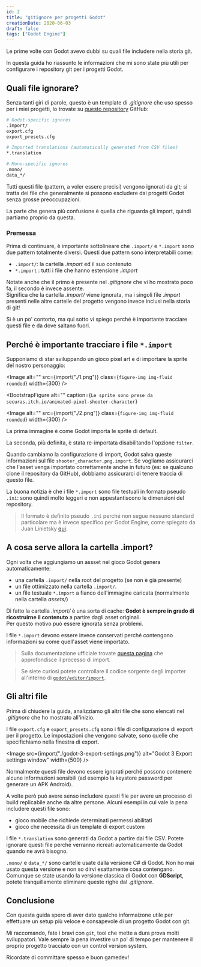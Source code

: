 ```yaml
---
id: 2
title: "gitignore per progetti Godot"
creationDate: 2020-06-03
draft: false
tags: ["Godot Engine"]
---
```




Le prime volte con Godot avevo dubbi su quali file includere nella storia git.

In questa guida ho riassunto le informazioni che mi sono state più utili per configurare i repository git per i progetti Godot.

## Quali file ignorare?

Senza tanti giri di parole, questo è un template di _.gitignore_ che uso spesso per i miei progetti, lo trovate su [questo repository](https://github.com/github/gitignore/blob/master/Godot.gitignore) GitHub:

```bash
# Godot-specific ignores
.import/
export.cfg
export_presets.cfg

# Imported translations (automatically generated from CSV files)
*.translation

# Mono-specific ignores
.mono/
data_*/
```

Tutti questi file (pattern, a voler essere precisi) vengono ignorati da git; si
tratta dei file che generalmente si possono escludere dai progetti Godot senza
grosse preoccupazioni.

La parte che genera più confusione è quella che riguarda gli import, quindi partiamo proprio da questa.

### Premessa

Prima di continuare, è importante sottolineare che `.import/` e `*.import` sono due pattern totalmente diversi. Questi due pattern sono interpretabili come:

- `.import/`: la cartella _.import_ ed il suo contenuto
- `*.import` : tutti i file che hanno estensione _.import_

Notate anche che il primo è presente nel _.gitignore_ che vi ho mostrato poco fa, il secondo è invece assente.  
Significa che la cartella _.import/_ viene ignorata, ma i singoli file _.import_ presenti nelle altre cartelle del progetto vengono invece inclusi nella storia di git!

Sì è un po' contorto, ma qui sotto vi spiego perché è importante tracciare questi file e da dove saltano fuori.

## Perché è importante tracciare i file `*.import`

Supponiamo di star sviluppando un gioco pixel art e di importare la sprite del nostro personaggio:

<Image
  alt=""
  src={import("./1.png")}
  class={`figure-img img-fluid rounded`}
  width={300}
/>

<BootstrapFigure
  alt=""
  caption={`Le sprite sono prese da securas.itch.io/animated-pixel-shooter-character`}
>
  <Image
    alt=""
    src={import("./2.png")}
    class={`figure-img img-fluid rounded`}
    width={300}
  />
</BootstrapFigure>

La prima immagine è come Godot importa le sprite di default.

La seconda, più definita, è stata re-importata disabilitando l'opzione `filter`.

Quando cambiamo la configurazione di import, Godot salva queste informazioni sul file `shooter_character.png.import`.
Se vogliamo assicurarci che l'asset venga importato correttamente anche in futuro (es: se qualcuno clone il repository da GitHub),
dobbiamo assicurarci di tenere traccia di questo file.

La buona notizia è che i file `*.import` sono file testuali in formato pseudo `.ini`: sono quindi molto leggeri e
non appestantiscono le dimensioni del repository.

> Il formato è definito pseudo `.ini` perché non segue nessuno standard particolare ma è invece specifico per Godot Engine, come spiegato da Juan Linietsky [qui](https://github.com/godotengine/godot/issues/10069).

## A cosa serve allora la cartella .import?

Ogni volta che aggiungiamo un assset nel gioco Godot genera automaticamente:

- una cartella `.import/` nella root del progetto (se non è già presente)
- un file ottimizzato nella cartella `.import/`.
- un file testuale `*.import` a fianco dell'immagine caricata (normalmente nella cartella _assets/_)

Di fatto la cartella _.import/_ è una sorta di cache: **Godot è sempre in grado di ricostruirne il contenuto** a partire dagli asset originali.  
Per questo motivo può essere ignorata senza problemi.

I file `*.import` devono essere invece conservati perché contengono informazioni su come quell'asset viene importato.

> Sulla documentazione ufficiale trovate [questa pagina](https://docs.godotengine.org/en/3.2/getting_started/workflow/assets/import_process.html)
> che approfondisce il processo di import.

> Se siete curiosi potete controllare il codice sorgente degli importer all'interno di [`godot/editor/import`](https://github.com/godotengine/godot/tree/3.2/editor/import).

## Gli altri file

Prima di chiudere la guida, analizziamo gli altri file che sono elencati nel
_.gitignore_ che ho mostrato all'inizio.

I file `export.cfg` e `export_presets.cfg` sono i file di configurazione di
export per il progetto. Le impostazioni che vengono salvate, sono quelle che
specifichiamo nella finestra di export.

<Image
  src={import("./godot-3-export-settings.png")}
  alt="Godot 3 Export settings window"
  width={500}
/>

Normalmente questi file devono essere ignorati perché possono contenere alcune
informazioni sensibili (ad esempio la keystore password per generare un APK
Android).

A volte però può avere senso includere questi file per avere un processo di build replicabile anche da altre persone. Alcuni esempi in cui vale la pena includere questi file sono:

- gioco mobile che richiede determinati permessi abilitati
- gioco che necessita di un template di export custom

I file `*.translation` sono generati da Godot a partire dai file CSV. Potete ignorare questi file perché verranno ricreati automaticamente da Godot quando ne avrà bisogno.

`.mono/` e `data_*/` sono cartelle usate dalla versione C# di Godot. Non ho mai usato questa versione e non so dirvi esattamente cosa contengano.  
Comunque se state usando la versione classica di Godot con **GDScript**, potete tranquillamente eliminare queste righe dal _.gitignore_.

## Conclusione

Con questa guida spero di aver dato qualche informaizone utile per effettuare un setup più veloce e consapevole di un progetto Godot con git.

Mi raccomando, fate i bravi con `git`, tool che mette a dura prova molti sviluppatori. Vale sempre la pena investire un po' di tempo per mantenere il proprio progetto tracciato con un control version system.

Ricordate di committare spesso e buon gamedev!
